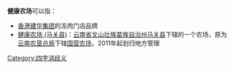'''健康农场'''可以指：
*[[香港|香港]][[建华集团|建华集团]]的冻肉门店品牌
*[[健康农场_(马关县)|健康农场 (马关县)]]：[[云南省|云南省]][[文山壮族苗族自治州|文山壮族苗族自治州]][[马关县|马关县]]下辖的一个农场，原为[[云南农垦集团|云南农垦总局]]下辖[[国营农场|国营农场]]，2011年起划归地方管理

{{消歧义}}

[[Category:四字消歧义|Category:四字消歧义]]